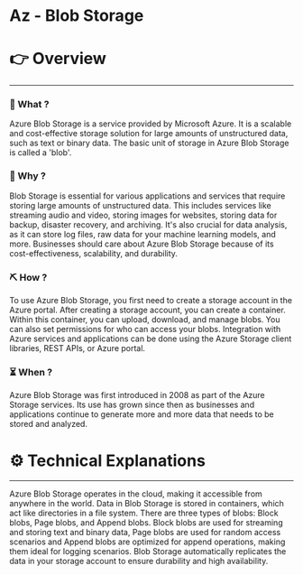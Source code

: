 # Az - Blob Storage


# 👉 Overview

---

### 👀 What ?

Azure Blob Storage is a service provided by Microsoft Azure. It is a scalable and cost-effective storage solution for large amounts of unstructured data, such as text or binary data. The basic unit of storage in Azure Blob Storage is called a 'blob'.


### 🧐 Why ?

Blob Storage is essential for various applications and services that require storing large amounts of unstructured data. This includes services like streaming audio and video, storing images for websites, storing data for backup, disaster recovery, and archiving. It's also crucial for data analysis, as it can store log files, raw data for your machine learning models, and more. Businesses should care about Azure Blob Storage because of its cost-effectiveness, scalability, and durability.


### ⛏️ How ?

To use Azure Blob Storage, you first need to create a storage account in the Azure portal. After creating a storage account, you can create a container. Within this container, you can upload, download, and manage blobs. You can also set permissions for who can access your blobs. Integration with Azure services and applications can be done using the Azure Storage client libraries, REST APIs, or Azure portal.


### ⏳ When ?

Azure Blob Storage was first introduced in 2008 as part of the Azure Storage services. Its use has grown since then as businesses and applications continue to generate more and more data that needs to be stored and analyzed.


# ⚙️ Technical Explanations

---

Azure Blob Storage operates in the cloud, making it accessible from anywhere in the world. Data in Blob Storage is stored in containers, which act like directories in a file system. There are three types of blobs: Block blobs, Page blobs, and Append blobs. Block blobs are used for streaming and storing text and binary data, Page blobs are used for random access scenarios and Append blobs are optimized for append operations, making them ideal for logging scenarios. Blob Storage automatically replicates the data in your storage account to ensure durability and high availability.
